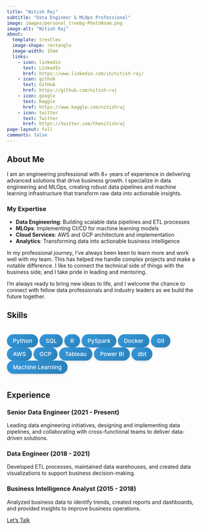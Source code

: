 ```yaml
---
title: "Nitish Raj"
subtitle: "Data Engineer & MLOps Professional"
image: images/personal_treebg-PhotoRoom.png
image-alt: "Nitish Raj"
about:
  template: trestles
  image-shape: rectangle
  image-width: 15em
  links:
    - icon: linkedin
      text: LinkedIn
      href: https://www.linkedin.com/in/nitish-raj/
    - icon: github
      text: GitHub
      href: https://github.com/nitish-raj
    - icon: google
      text: Kaggle
      href: https://www.kaggle.com/nitishraj
    - icon: twitter
      text: Twitter
      href: https://twitter.com/thenitishraj
page-layout: full
comments: false
---
```



<style>
.custom-skill-section {
  display: flex;
  flex-wrap: wrap;
  gap: 0.75rem;
  margin: 1.5rem 0;
}

.custom-skill-badge {
  display: inline-block;
  background: linear-gradient(135deg, #3498db 0%, #2980b9 100%);
  color: white !important;
  padding: 0.5rem 1rem;
  border-radius: 50px;
  font-size: 0.95rem;
  font-weight: 500;
  box-shadow: 0 3px 6px rgba(0, 0, 0, 0.1);
  transition: all 0.3s ease;
}

.custom-skill-badge:hover {
  transform: translateY(-3px);
  box-shadow: 0 5px 15px rgba(0, 0, 0, 0.2);
  background: linear-gradient(135deg, #2c3e50 0%, #1a252f 100%);
}

/* Profile image styling - more specific selectors */
.quarto-about-trestles .about-entity .about-image,
.quarto-about-trestles .about-entity .about-image img,
.about-image,
.about-image img,
div.quarto-about-trestles div.about-entity div.about-image,
div.quarto-about-trestles div.about-entity div.about-image img {
  border-radius: 15px !important;  /* Rounded corners */
  border: none !important;         /* Remove border */
  padding: 0 !important;           /* Remove padding */
  overflow: hidden !important;     /* Ensure image stays within rounded corners */
  box-shadow: 0 4px 8px rgba(0, 0, 0, 0.1) !important; /* Add subtle shadow */
  margin: 0 !important;
}
</style>

## About Me

I am an engineering professional with 8+ years of experience in delivering advanced solutions that drive business growth. I specialize in data engineering and MLOps, creating robust data pipelines and machine learning infrastructure that transform raw data into actionable insights.

::: {.callout-note appearance="default"}
### My Expertise
- **Data Engineering**: Building scalable data pipelines and ETL processes
- **MLOps**: Implementing CI/CD for machine learning models
- **Cloud Services**: AWS and GCP architecture and implementation
- **Analytics**: Transforming data into actionable business intelligence
:::

In my professional journey, I've always been keen to learn more and work well with my team. This has helped me handle complex projects and make a notable difference. I like to connect the technical side of things with the business side, and I take pride in leading and mentoring.

I'm always ready to bring new ideas to life, and I welcome the chance to connect with fellow data professionals and industry leaders as we build the future together.

## Skills

::: {.grid}
::: {.g-col-12}
<div class="custom-skill-section">
  <span class="custom-skill-badge">Python</span>
  <span class="custom-skill-badge">SQL</span>
  <span class="custom-skill-badge">R</span>
  <span class="custom-skill-badge">PySpark</span>
  <span class="custom-skill-badge">Docker</span>
  <span class="custom-skill-badge">Git</span>
  <span class="custom-skill-badge">AWS</span>
  <span class="custom-skill-badge">GCP</span>
  <span class="custom-skill-badge">Tableau</span>
  <span class="custom-skill-badge">Power BI</span>
  <span class="custom-skill-badge">dbt</span>
  <span class="custom-skill-badge">Machine Learning</span>
</div>
:::
:::

## Experience

### Senior Data Engineer (2021 - Present)

Leading data engineering initiatives, designing and implementing data pipelines, and collaborating with cross-functional teams to deliver data-driven solutions.

### Data Engineer (2018 - 2021)

Developed ETL processes, maintained data warehouses, and created data visualizations to support business decision-making.

### Business Intelligence Analyst (2015 - 2018)

Analyzed business data to identify trends, created reports and dashboards, and provided insights to improve business operations.

::: {.text-center .mt-5}
[Let's Talk](letstalk.qmd){.btn .btn-primary .btn-lg}
:::